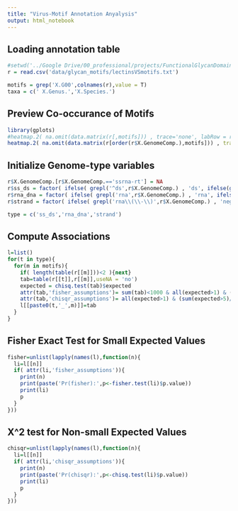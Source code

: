 ```yaml
---
title: "Virus-Motif Annotation Anyalysis"
output: html_notebook
---
```


## Loading annotation table

```r
#setwd('../Google Drive/00_professional/projects/FunctionalGlycanDomain/')
r = read.csv('data/glycan_motifs/lectinsVSmotifs.txt')

motifs = grep('X.G00',colnames(r),value = T)
taxa = c(' X.Genus.','X.Species.')
```

## Preview Co-occurance of Motifs
```r
library(gplots)
#heatmap.2( na.omit(data.matrix(r[,motifs])) , trace='none', labRow = r$X.GenomeComp.)
heatmap.2( na.omit(data.matrix(r[order(r$X.GenomeComp.),motifs])) , trace='none', labRow = r$X.GenomeComp.,Rowv = F)
```


## Initialize Genome-type variables
```r
r$X.GenomeComp.[r$X.GenomeComp.=='ssrna-rt'] = NA
r$ss_ds = factor( ifelse( grepl('^ds',r$X.GenomeComp.) , 'ds', ifelse(grepl('^ss',r$X.GenomeComp.), 'ss', NA)))
r$rna_dna = factor( ifelse( grepl('rna',r$X.GenomeComp.) , 'rna', ifelse(grepl('dna',r$X.GenomeComp.), 'dna', NA)))
r$strand = factor( ifelse( grepl('rna\\(\\-\\)',r$X.GenomeComp.) , 'neg', ifelse(grepl('rna\\(\\+\\)',r$X.GenomeComp.), 'pos', NA)))

type = c('ss_ds','rna_dna','strand')
```

## Compute Associations
```r
l=list()
for(t in type){
  for(m in motifs){
    if( length(table(r[[m]]))<2 ){next}
    tab=table(r[[t]],r[[m]],useNA = 'no')
    expected = chisq.test(tab)$expected
    attr(tab,'fisher_assumptions')= sum(tab)<1000 & all(expected>1) & (sum(expected<5)/prod(dim(expected)))>.2
    attr(tab,'chisqr_assumptions')= all(expected>1) & (sum(expected>5)/prod(dim(expected)))>.8
    l[[paste0(t,'_',m)]]=tab
  }
}
```

## Fisher Exact Test for Small Expected Values
```r
fisher=unlist(lapply(names(l),function(n){
  li=l[[n]]
  if( attr(li,'fisher_assumptions')){
    print(n)
    print(paste('Pr(fisher):',p<-fisher.test(li)$p.value))
    print(li)
    p
  }
}))
```

## X^2 test for Non-small Expected Values
```r
chisqr=unlist(lapply(names(l),function(n){
  li=l[[n]]
  if( attr(li,'chisqr_assumptions')){
    print(n)
    print(paste('Pr(chisqr):',p<-chisq.test(li)$p.value))
    print(li)
    p
  }
}))
```

